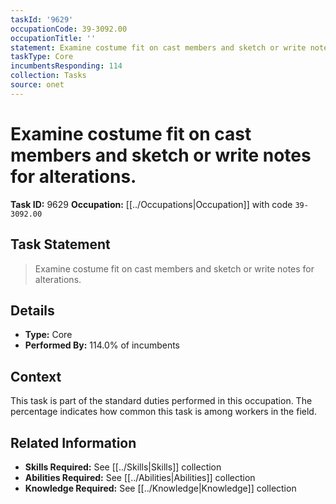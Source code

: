 ```yaml
---
taskId: '9629'
occupationCode: 39-3092.00
occupationTitle: ''
statement: Examine costume fit on cast members and sketch or write notes for alterations.
taskType: Core
incumbentsResponding: 114
collection: Tasks
source: onet
---
```

# Examine costume fit on cast members and sketch or write notes for alterations.

**Task ID:** 9629
**Occupation:** [[../Occupations|Occupation]] with code `39-3092.00`

## Task Statement

> Examine costume fit on cast members and sketch or write notes for alterations.

## Details

- **Type:** Core
- **Performed By:** 114.0% of incumbents

## Context

This task is part of the standard duties performed in this occupation. The percentage indicates how common this task is among workers in the field.

## Related Information

- **Skills Required:** See [[../Skills|Skills]] collection
- **Abilities Required:** See [[../Abilities|Abilities]] collection
- **Knowledge Required:** See [[../Knowledge|Knowledge]] collection
